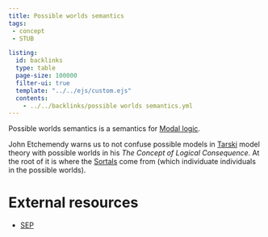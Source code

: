 ```yaml
---
title: Possible worlds semantics
tags: 
 - concept 
 - STUB

listing:
  id: backlinks
  type: table
  page-size: 100000
  filter-ui: true
  template: "../../ejs/custom.ejs"
  contents:
    - ../../backlinks/possible worlds semantics.yml
---
```


Possible worlds semantics is a semantics for [Modal logic](/docs/phil/Modal logic.html).

John Etchemendy warns us to not confuse possible models in [Tarski](/docs/phil/people/Alfred Tarski.html) model theory with possible worlds in his _The Concept of Logical Consequence_. At the root of it is where the [Sortals](/docs/phil/Sortals.html) come from (which individuate individuals in the possible worlds).

# External resources
- [SEP](https://plato.stanford.edu/entries/possible-worlds/)